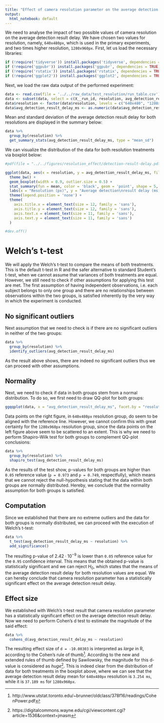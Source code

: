 ```yaml
---
title: "Effect of camera resolution parameter on the average detection result delay"
output:
  html_notebook: default
---
```


We need to analyse the impact of two possible values of camera resolution on the average detection result delay. We have chosen two values for resolution, namely, `640x480px`, which is used in the primary experiments, and two times higher resolution, `1280x960px`. First, let us load the necessary libraries:
```r
if (!require('tidyverse')) install.packages('tidyverse', dependencies = TRUE); library('tidyverse')
if (!require('ggpubr')) install.packages('ggpubr', dependencies = TRUE); library('ggpubr')
if (!require('rstatix')) install.packages('rstatix', dependencies = TRUE); library('rstatix')
if (!require('ggplot2')) install.packages('ggplot2', dependencies = TRUE); library('ggplot2')
```

Next, we load the raw data output of the performed experiment:
```r
data <- read.csv(file = '../../raw_data/test_resolution/run_table.csv')
data <- subset(data, select = c(X__run_id, resolution, avg_detection_result_delay_ms))
data$resolution <- factor(data$resolution, levels = c("640x480", "1280x960"))
data$avg_detection_result_delay_ms <- as.numeric(data$avg_detection_result_delay_ms)
```

Mean and standard deviation of the average detection result delay for both resolutions are displayed in the summary below:
```r
data %>%
  group_by(resolution) %>%
  get_summary_stats(avg_detection_result_delay_ms, type = "mean_sd")
```

We can visualize the distribution of the data for both resolution treatments via boxplot below:
```r
#pdf(file = "../../figures/resolution_effect/detection-result-delay.pdf")

ggplot(data, aes(x = resolution, y = avg_detection_result_delay_ms, fill = resolution)) +
  theme_bw() + 
  geom_boxplot(width = 0.9, outlier.size = 0.5) + 
  stat_summary(fun = mean, color = 'black', geom = 'point', shape = 5, size = 1.5) +
  labs(x = "Resolution (px)", y = "Average detection\nresult delay (ms)") +
  theme(legend.position = 'none') +
  theme(
    axis.title.x = element_text(size = 12, family = 'sans'),
    axis.title.y = element_text(size = 12, family = 'sans'),
    axis.text.x = element_text(size = 11, family = 'sans'),
    axis.text.y = element_text(size = 11, family = 'sans')
  )

#dev.off()
```

# Welch's t-test

We will apply the Welch's t-test to compare the means of both treatments. This is the default t-test in R and the safer alternative to standard Student's t-test, when we cannot assume that variances of both treatments are equal. However, we still need to check if other assumptions for applying this test are met. The first assumption of having independent observations, i.e. each subject belongs to only one group and there are no relationships between observations within the two groups, is satisfied inherently by the very way in which the experiment is conducted.

## No significant outliers

Next assumption that we need to check is if there are no significant outliers in neither of the two groups:
```r
data %>% 
  group_by(resolution) %>%
  identify_outliers(avg_detection_result_delay_ms)
```

As the result above shows, there are indeed no significant outliers thus we can proceed with other assumptions.

## Normality

Next, we need to check if data in both groups stem from a normal distribution. To do so, we first need to draw QQ-plot for both groups:
```r
ggqqplot(data, x = "avg_detection_result_delay_ms", facet.by = "resolution")
```
Data points on the right figure, in `640x480px` resolution group, do seem to be aligned with the reference line. However, we cannot confirm this with great certainty for the `1280x960px` resolution group, since the data points on the left figure above seem to be scattered to an extent. This is why we need to perform Shapiro-Wilk test for both groups to complement QQ-plot conclusions:
```r
data %>%
  group_by(resolution) %>%
  shapiro_test(avg_detection_result_delay_ms)
```
As the results of the test show, p-values for both groups are higher than `0.05` reference value (`p = 0.973` and `p = 0.749`, respectfully), which means that we cannot reject the null-hypothesis stating that the data within both groups are normally distributed. Hereby, we conclude that the normality assumption for both groups is satisfied.

## Computation

Since we established that there are no extreme outliers and the data for both groups is normally distributed, we can proceed with the execution of Welch's t-test:
```r
data %>%
  t_test(avg_detection_result_delay_ms ~ resolution) %>%
  add_significance()
```
The resulting p-value of $2.42 \cdot 10^{-9}$ is lower than `0.05` reference value for the `0.95` confidence interval. This means that the obtained p-value is statistically significant and we can reject $H_0$, which states that the means of the average detection result delay for both resolution values are equal. We can hereby conclude that camera resolution parameter has a statistically significant effect on the average detection result delay.

## Effect size

We established with Welch's t-test result that camera resolution parameter has a statistically significant effect on the average detection result delay. Now we need to perform Cohen's d test to estimate the magnitude of the said effect:

```r
data %>%
  cohens_d(avg_detection_result_delay_ms ~ resolution)
```
The resulting effect size of `d = -10.00303` is interpreted as _large_ in R, according to the Cohen's rule of thumb^[http://www.utstat.toronto.edu/~brunner/oldclass/378f16/readings/CohenPower.pdf]. According to the new and extended rules of thumb defined by Sawilowsky, the magnitude for this d-value is considered as _huge_^[https://digitalcommons.wayne.edu/cgi/viewcontent.cgi?article=1536&context=jmasm]. This is indeed clear from the distribution of data for both treatments in the boxplot above, where we can see that the average detection result delay mean for `640x480px` resolution is `3.254 ms`, while it is `37.189 ms` for `1280x960px`. 

